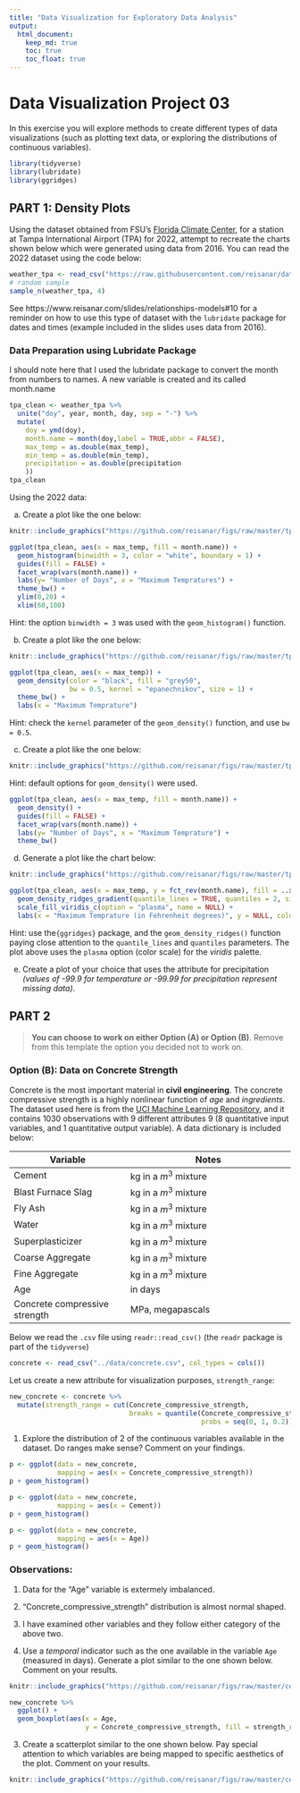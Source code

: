 ```yaml
---
title: "Data Visualization for Exploratory Data Analysis"
output: 
  html_document:
    keep_md: true
    toc: true
    toc_float: true
---
```


# Data Visualization Project 03


In this exercise you will explore methods to create different types of data visualizations (such as plotting text data, or exploring the distributions of continuous variables).
```r
library(tidyverse)
library(lubridate)
library(ggridges)
```


## PART 1: Density Plots

Using the dataset obtained from FSU's [Florida Climate Center](https://climatecenter.fsu.edu/climate-data-access-tools/downloadable-data), for a station at Tampa International Airport (TPA) for 2022, attempt to recreate the charts shown below which were generated using data from 2016. You can read the 2022 dataset using the code below: 





```r

weather_tpa <- read_csv("https://raw.githubusercontent.com/reisanar/datasets/master/tpa_weather_2022.csv")
# random sample 
sample_n(weather_tpa, 4)
```

See https://www.reisanar.com/slides/relationships-models#10 for a reminder on how to use this type of dataset with the `lubridate` package for dates and times (example included in the slides uses data from 2016).

### Data Preparation using Lubridate Package

I should note here that I used the lubridate package to convert the month from numbers to names.
A new variable is created and its called month.name
```r
tpa_clean <- weather_tpa %>%
  unite("doy", year, month, day, sep = "-") %>%
  mutate(
    doy = ymd(doy),
    month.name = month(doy,label = TRUE,abbr = FALSE),
    max_temp = as.double(max_temp),
    min_temp = as.double(min_temp),
    precipitation = as.double(precipitation
    ))
tpa_clean
```


Using the 2022 data: 

(a) Create a plot like the one below:

```r
knitr::include_graphics("https://github.com/reisanar/figs/raw/master/tpa_max_temps_facet.png")
```

```r
ggplot(tpa_clean, aes(x = max_temp, fill = month.name)) +
  geom_histogram(binwidth = 3, color = "white", boundary = 1) +
  guides(fill = FALSE) +
  facet_wrap(vars(month.name)) +
  labs(y= "Number of Days", x = "Maximum Tempratures") +
  theme_bw() +
  ylim(0,20) + 
  xlim(60,100)
```


Hint: the option `binwidth = 3` was used with the `geom_histogram()` function.

(b) Create a plot like the one below:

```r
knitr::include_graphics("https://github.com/reisanar/figs/raw/master/tpa_max_temps_density.png")
```
```r
ggplot(tpa_clean, aes(x = max_temp)) +
  geom_density(color = "black", fill = "grey50",
               bw = 0.5, kernel = "epanechnikov", size = 1) +
  theme_bw() +
  labs(x = "Maximum Temprature")
```

Hint: check the `kernel` parameter of the `geom_density()` function, and use `bw = 0.5`.

(c) Create a plot like the one below:

```r
knitr::include_graphics("https://github.com/reisanar/figs/raw/master/tpa_max_temps_density_facet.png")
```

Hint: default options for `geom_density()` were used. 

```r
ggplot(tpa_clean, aes(x = max_temp, fill = month.name)) +
  geom_density() +
  guides(fill = FALSE) +
  facet_wrap(vars(month.name)) +
  labs(y= "Number of Days", x = "Maximum Temprature") +
  theme_bw()
```

(d) Generate a plot like the chart below:


```r
knitr::include_graphics("https://github.com/reisanar/figs/raw/master/tpa_max_temps_ridges_plasma.png")
```
```r
ggplot(tpa_clean, aes(x = max_temp, y = fct_rev(month.name), fill = ..x..)) +
  geom_density_ridges_gradient(quantile_lines = TRUE, quantiles = 2, size = 1) +
  scale_fill_viridis_c(option = "plasma", name = NULL) +
  labs(x = "Maximum Temprature (in Fehrenheit degrees)", y = NULL, color = "Temp")
```



Hint: use the`{ggridges}` package, and the `geom_density_ridges()` function paying close attention to the `quantile_lines` and `quantiles` parameters. The plot above uses the `plasma` option (color scale) for the _viridis_ palette.


(e) Create a plot of your choice that uses the attribute for precipitation _(values of -99.9 for temperature or -99.99 for precipitation represent missing data)_.



## PART 2 

> **You can choose to work on either Option (A) or Option (B)**. Remove from this template the option you decided not to work on. 

### Option (B): Data on Concrete Strength 

Concrete is the most important material in **civil engineering**. The concrete compressive strength is a highly nonlinear function of _age_ and _ingredients_. The dataset used here is from the [UCI Machine Learning Repository](https://archive.ics.uci.edu/ml/index.php), and it contains 1030 observations with 9 different attributes 9 (8 quantitative input variables, and 1 quantitative output variable). A data dictionary is included below: 


Variable                      |    Notes                
------------------------------|-------------------------------------------
Cement                        | kg in a $m^3$ mixture             
Blast Furnace Slag            | kg in a $m^3$ mixture  
Fly Ash                       | kg in a $m^3$ mixture             
Water                         | kg in a $m^3$ mixture              
Superplasticizer              | kg in a $m^3$ mixture
Coarse Aggregate              | kg in a $m^3$ mixture
Fine Aggregate                | kg in a $m^3$ mixture      
Age                           | in days                                             
Concrete compressive strength | MPa, megapascals


Below we read the `.csv` file using `readr::read_csv()` (the `readr` package is part of the `tidyverse`)

```r
concrete <- read_csv("../data/concrete.csv", col_types = cols())
```


Let us create a new attribute for visualization purposes, `strength_range`: 

```r
new_concrete <- concrete %>%
  mutate(strength_range = cut(Concrete_compressive_strength, 
                              breaks = quantile(Concrete_compressive_strength, 
                                                probs = seq(0, 1, 0.2))) )
```



1. Explore the distribution of 2 of the continuous variables available in the dataset. Do ranges make sense? Comment on your findings.

```r
p <- ggplot(data = new_concrete,
            mapping = aes(x = Concrete_compressive_strength))
p + geom_histogram()
```


```r
p <- ggplot(data = new_concrete,
            mapping = aes(x = Cement))
p + geom_histogram()
```


```r
p <- ggplot(data = new_concrete,
            mapping = aes(x = Age))
p + geom_histogram()
```

### Observations:
1. Data for the "Age" variable is extermely imbalanced.
2. "Concrete_compressive_strength" distribution is almost normal shaped.
3. I have examined other variables and they follow either category of the above  two.

2. Use a _temporal_ indicator such as the one available in the variable `Age` (measured in days). Generate a plot similar to the one shown below. Comment on your results.

```r
knitr::include_graphics("https://github.com/reisanar/figs/raw/master/concrete_strength.png")
```

```r
new_concrete %>%
  ggplot() +
  geom_boxplot(aes(x = Age,
                   y = Concrete_compressive_strength, fill = strength_range,))
```



3. Create a scatterplot similar to the one shown below. Pay special attention to which variables are being mapped to specific aesthetics of the plot. Comment on your results. 

```r
knitr::include_graphics("https://github.com/reisanar/figs/raw/master/cement_plot.png")
```




